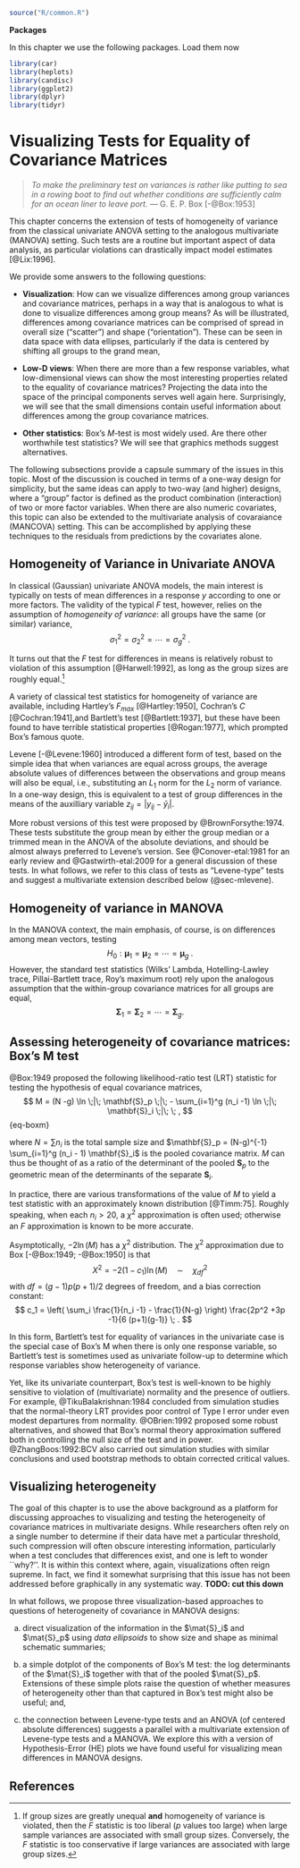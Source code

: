```r
source("R/common.R")
```

**Packages**

In this chapter we use the following packages. Load them now
```r
library(car)
library(heplots)
library(candisc)
library(ggplot2)
library(dplyr)
library(tidyr)
```

# Visualizing Tests for Equality of Covariance Matrices

> _To make the preliminary test on variances is rather like putting to sea in a rowing boat
> to find out whether conditions are sufficiently calm for an ocean liner to leave port._
> --- G. E. P. Box [-@Box:1953]


This chapter concerns the extension of tests of homogeneity of variance from the classical univariate
ANOVA setting to the analogous multivariate (MANOVA) setting. Such tests are a routine but important aspect of data analysis, as particular violations can drastically impact model estimates [@Lix:1996]. 


We provide some answers to the following questions:

- **Visualization**: How can we visualize differences among group variances and covariance matrices,
  perhaps in a way that is analogous to what is done to visualize differences among group means?
  As will be illustrated, differences among covariance matrices can be comprised of spread in overall size ("scatter") and shape ("orientation"). These can be seen in data space with data ellipses, particularly if the data is centered by shifting all groups to the grand mean,
  
- **Low-D views**:  When there are more than a few response variables, what low-dimensional
  views can show the most interesting properties related to the equality of covariance matrices?
  Projecting the data into the space of the principal components serves well again here. Surprisingly, we will see that the small dimensions contain useful information about differences among the group covariance matrices.
  
- **Other statistics**: Box's $M$-test is most widely used. Are there other worthwhile test statistics? We will see that graphics methods suggest alternatives.

The following subsections provide a capsule summary of the issues in this topic.
Most of the discussion is couched in terms of a one-way design for simplicity,
but the same ideas can apply to two-way (and higher) designs, where a "group" factor
is defined as the product combination (interaction) of two or more factor
variables. When there are also numeric covariates, this topic can also be extended
to the multivariate analysis of covaraiance (MANCOVA) setting. This can be 
accomplished by applying these techniques to the residuals from predictions by 
the covariates alone.

## Homogeneity of Variance in Univariate ANOVA

In classical (Gaussian) univariate ANOVA models, the main interest is typically on
tests of mean differences in a response $y$ according to one or more factors.
The validity of the typical $F$ test, however, relies on the assumption
of _homogeneity of variance_: 
all groups have the same (or similar) variance,
$$
\sigma_1^2 = \sigma_2^2 = \cdots = \sigma_g^2 \; .
$$

It turns out that the $F$ test for differences in means
is relatively robust to violation of this assumption [@Harwell:1992],
as long as the group sizes are roughly equal.[^1]

[^1]: If group sizes are greatly unequal __and__ homogeneity of variance is violated, then the $F$ statistic is too liberal ($p$ values too large) when large sample variances are associated with small group sizes.
Conversely, the $F$ statistic is too conservative if large variances are associated with large group sizes.

A variety of classical test statistics for homogeneity of variance are available, including
Hartley's $F_{max}$ [@Hartley:1950], Cochran's _C_ [@Cochran:1941],and Bartlett's test [@Bartlett:1937],
but these have been found to have terrible statistical properties [@Rogan:1977], which prompted Box's famous quote.

Levene [-@Levene:1960] introduced a different form of test, based on the simple idea that when 
variances are equal across groups, 
the average absolute values of differences between the observations and group means
will also be equal, i.e., substituting an $L_1$ norm for the $L_2$ norm of variance. 
In a one-way design, this is equivalent to a test of group differences in the
means of the auxilliary variable $z_{ij} = | y_{ij} - \bar{y}_i |$.

More robust versions of this test were proposed by @BrownForsythe:1974. These tests
substitute the group mean by either the group median or a trimmed mean in the ANOVA of the absolute deviations, and
should be almost always preferred to Levene's version.
See @Conover-etal:1981 for an early review and @Gastwirth-etal:2009 for a general discussion of these tests. 
In what follows, we refer to this class of tests as "Levene-type" tests and suggest a 
multivariate extension described below (@sec-mlevene).

## Homogeneity of variance in MANOVA

In the MANOVA context, the main emphasis, of course, is on differences among mean vectors,
testing
$$
H_0 : \mathbf{\mu}_1 = \mathbf{\mu}_2 = \cdots = \mathbf{\mu}_g \; .
$$
However, the standard test statistics (Wilks' Lambda, Hotelling-Lawley trace, Pillai-Bartlett trace, Roy's maximum root) rely upon
the analogous assumption that
the within-group covariance matrices for all groups are equal,
$$
\mathbf{\Sigma}_1 = \mathbf{\Sigma}_2 = \cdots = \mathbf{\Sigma}_g \period
$$

## Assessing heterogeneity of covariance matrices: Box's M test

@Box:1949 proposed the following likelihood-ratio test (LRT) statistic for testing the
hypothesis of equal covariance matrices,
$$
M = (N -g) \ln \;|\; \mathbf{S}_p \;|\; - \sum_{i=1}^g (n_i -1) \ln \;|\; \mathbf{S}_i \;|\; \; ,
$$ {eq-boxm}

where $N = \sum n_i$ is the total sample size and
$\mathbf{S}_p = (N-g)^{-1} \sum_{i=1}^g (n_i - 1) \mathbf{S}_i$ 
is the pooled covariance matrix.
$M$ can thus be thought of as a ratio of the determinant of the pooled $\mathbf{S}_p$
to the geometric mean of the determinants of the separate $\mathbf{S}_i$.

In practice, there are various transformations of the value of $M$ to yield a
test statistic with an approximately known distribution [@Timm:75].
Roughly speaking, when each $n_i > 20$, a $\chi^2$ approximation is often used;
otherwise an $F$ approximation is known to be more accurate.

Asymptotically, $-2 \ln (M)$ has a $\chi^2$ distribution. The $\chi^2$ approximation
due to Box [-@Box:1949; -@Box:1950] is that
$$
X^2 = -2 (1-c_1) \ln (M) \quad \sim \quad \chi^2_{df}
$$
with $df = (g-1) p (p+1)/2$ degrees of freedom, and a bias correction constant:
$$
c_1 = \left( 
\sum_i \frac{1}{n_i -1}
- \frac{1}{N-g}
\right)
\frac{2p^2 +3p -1}{6 (p+1)(g-1)} \; .
$$

In this form, Bartlett's test for equality of variances in the univariate case
is the special case of Box's M when there is only one response variable,
so Bartlett's test is sometimes used as univariate follow-up to determine
which response variables show heterogeneity of variance.

Yet, like its univariate counterpart, Box's test is well-known to be highly sensitive to violation
of (multivariate) normality and the presence of outliers. For example, @TikuBalakrishnan:1984
concluded from simulation studies that the normal-theory LRT provides poor control of Type I
error under even modest departures from normality. @OBrien:1992 proposed some robust alternatives,
and showed that Box's normal theory approximation suffered both in controlling the null size
of the test and in power. @ZhangBoos:1992:BCV also carried out simulation studies with similar
conclusions and used bootstrap methods to obtain corrected critical values.

## Visualizing heterogeneity

The goal of this chapter is to use the above background as a platform for discussing approaches to visualizing and testing the heterogeneity of covariance matrices in multivariate designs.  While researchers often rely on a single number to determine if their data have met a particular threshold, such compression will often obscure interesting information, particularly when a test concludes that differences exist, and one is left to wonder ``why?''.
It is within this context where, again, visualizations often reign supreme. 
In fact, we find it somewhat surprising that this issue has not been addressed before graphically in any systematic way. **TODO: cut this down**

In what follows, we propose three visualization-based approaches to questions of heterogeneity of covariance in MANOVA
designs:

(a) direct visualization of the information in the $\mat{S}_i$ and $\mat{S}_p$ using _data ellipsoids_ to show size and shape as minimal schematic summaries;

(b) a simple dotplot of the components of Box's M test: the log determinants of the 
$\mat{S}_i$ together with that of the pooled $\mat{S}_p$. Extensions of these simple plots raise the question of whether measures of heterogeneity other than that captured in Box's test might also be useful; and,

(c) the connection between Levene-type tests and an ANOVA (of centered absolute differences) suggests a parallel with a multivariate extension of Levene-type tests and a MANOVA.  We explore this with a version of
Hypothesis-Error (HE) plots we have found useful for visualizing mean differences in MANOVA designs.


## References
